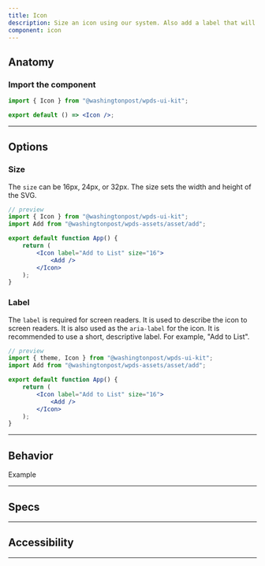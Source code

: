 ```yaml
---
title: Icon
description: Size an icon using our system. Also add a label that will be announced by screen readers.
component: icon
---
```


## Anatomy

<Container caption="Icon component shown with an Add icon asset. Inspect the HTML to see the props. Or use a screen reader to read the label.">
	<InlineSVG path="/img/components/icon/anatomy.svg" />
</Container>

### Import the component

```jsx
import { Icon } from "@washingtonpost/wpds-ui-kit";

export default () => <Icon />;
```

---

## Options

<Container>
	<EmbedControls
		componentName="icon"
		css={{
			marginBottom: "$050",
		}}
	/>
</Container>

### Size

The `size` can be 16px, 24px, or 32px. The size sets the width and height of the SVG.

```jsx
// preview
import { Icon } from "@washingtonpost/wpds-ui-kit";
import Add from "@washingtonpost/wpds-assets/asset/add";

export default function App() {
	return (
		<Icon label="Add to List" size="16">
			<Add />
		</Icon>
	);
}
```

### Label

The `label` is required for screen readers. It is used to describe the icon to screen readers. It is also used as the `aria-label` for the icon. It is recommended to use a short, descriptive label. For example, "Add to List".

```jsx
// preview
import { theme, Icon } from "@washingtonpost/wpds-ui-kit";
import Add from "@washingtonpost/wpds-assets/asset/add";

export default function App() {
	return (
		<Icon label="Add to List" size="16">
			<Add />
		</Icon>
	);
}
```

---

## Behavior

<Container>Example </Container>

---

## Specs

<Container>
	<EmbedDocsPage componentName="icon" />
</Container>

---

## Accessibility

---
